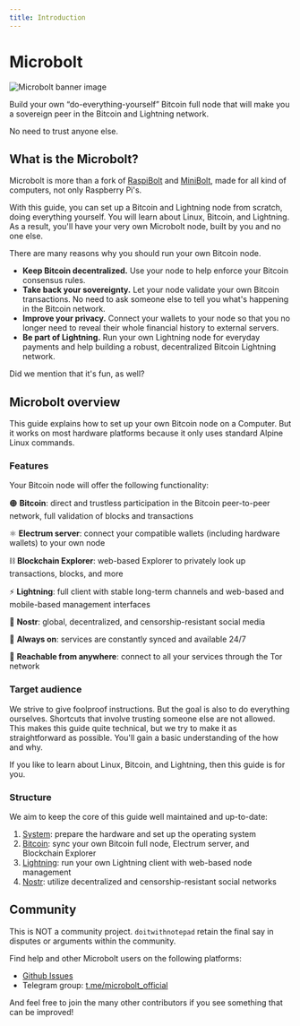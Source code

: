 ```yaml
---
title: Introduction
---
```


# Microbolt

![Microbolt banner image](/img/microbolt-banner.webp)

Build your own “do-everything-yourself” Bitcoin full node that will make you a
sovereign peer in the Bitcoin and Lightning network.

No need to trust anyone else.

## What is the Microbolt?

Microbolt is more than a fork of [RaspiBolt](https://raspibolt.org) and
[MiniBolt](https://minibolt.info), made for all kind of computers, not only
Raspberry Pi's.

With this guide, you can set up a Bitcoin and Lightning node from scratch, doing
everything yourself. You will learn about Linux, Bitcoin, and Lightning. As a
result, you'll have your very own Microbolt node, built by you and no one else.

There are many reasons why you should run your own Bitcoin node.

* **Keep Bitcoin decentralized.** Use your node to help enforce your Bitcoin
consensus rules.
* **Take back your sovereignty.** Let your node validate your own Bitcoin
transactions. No need to ask someone else to tell you what's happening in the
Bitcoin network.
* **Improve your privacy.** Connect your wallets to your node so that you no
longer need to reveal their whole financial history to external servers.
* **Be part of Lightning.** Run your own Lightning node for everyday
payments and help building a robust, decentralized Bitcoin Lightning network.

Did we mention that it's fun, as well?

## Microbolt overview

This guide explains how to set up your own Bitcoin node on a Computer. But it
works on most hardware platforms because it only uses standard Alpine Linux
commands.

### Features

Your Bitcoin node will offer the following functionality:

🟠 **Bitcoin**: direct and trustless participation in the Bitcoin peer-to-peer
network, full validation of blocks and transactions

⚛️ **Electrum server**: connect your compatible wallets (including hardware
wallets) to your own node

⛓️ **Blockchain Explorer**: web-based Explorer to privately look up
transactions, blocks, and more

⚡ **Lightning**: full client with stable long-term channels and web-based and
mobile-based management interfaces

🪽 **Nostr**: global, decentralized, and censorship-resistant social media

🔋 **Always on**: services are constantly synced and available 24/7

🧅 **Reachable from anywhere**: connect to all your services through the Tor
network

### Target audience

We strive to give foolproof instructions. But the goal is also to do everything
ourselves. Shortcuts that involve trusting someone else are not allowed. This
makes this guide quite technical, but we try to make it as straightforward as
possible. You'll gain a basic understanding of the how and why.

If you like to learn about Linux, Bitcoin, and Lightning, then this guide is for
you.

### Structure

We aim to keep the core of this guide well maintained and up-to-date:

1. [System](./docs/system.md): prepare the hardware and set up the operating
system
1. [Bitcoin](./docs/bitcoin.md): sync your own Bitcoin full node, Electrum
server, and Blockchain Explorer
1. [Lightning](./docs/lightning.md): run your own Lightning client with
web-based node management
1. [Nostr](./docs/nostr.md): utilize decentralized and censorship-resistant
social networks

## Community

This is NOT a community project. `doitwithnotepad` retain the final say in
disputes or arguments within the community.

Find help and other Microbolt users on the following platforms:

* [Github Issues](https://github.com/microbolt-guide/microbolt/issues)
* Telegram group: [t.me/microbolt_official](https://t.me/microbolt_official)

And feel free to join the many other contributors if you see something that can
be improved!